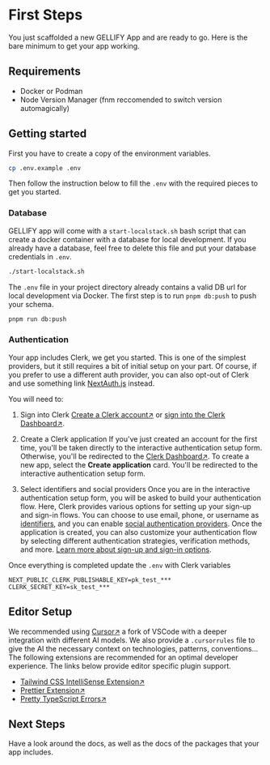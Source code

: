 # First Steps

You just scaffolded a new GELLIFY App and are ready to go. Here is the bare minimum to get your app working.

## Requirements

- Docker or Podman
- Node Version Manager (fnm reccomended to switch version automagically)

## Getting started

First you have to create a copy of the environment variables.

```sh
cp .env.example .env
```

Then follow the instruction below to fill the `.env` with the required pieces to get you started.

### Database

GELLIFY app will come with a `start-localstack.sh` bash script that can create a docker container with a database for local development.
If you already have a database, feel free to delete this file and put your database credentials in `.env`.

```sh
./start-localstack.sh
```

The `.env` file in your project directory already contains a valid DB url for local development via Docker.
The first step is to run `pnpm db:push` to push your schema.

```sh
pnpm run db:push
```

### Authentication

Your app includes Clerk, we get you started. This is one of the simplest providers, but it still requires a bit of initial setup on your part.
Of course, if you prefer to use a different auth provider, you can also opt-out of Clerk and use something link [NextAuth.js](https://next-auth.js.org/) instead.

You will need to:

1. Sign into Clerk
   [Create a Clerk account↗](https://dashboard.clerk.com/sign-up) or [sign into the Clerk Dashboard↗](https://dashboard.clerk.com/).

2. Create a Clerk application
   If you've just created an account for the first time, you'll be taken directly to the interactive authentication setup form.
   Otherwise, you'll be redirected to the [Clerk Dashboard↗](https://dashboard.clerk.com/). To create a new app, select the **Create application** card.
   You'll be redirected to the interactive authentication setup form.

3. Select identifiers and social providers
   Once you are in the interactive authentication setup form, you will be asked to build your authentication flow.
   Here, Clerk provides various options for setting up your sign-up and sign-in flows. You can choose to use email, phone, or username as [identifiers](https://clerk.com/docs/authentication/configuration/sign-up-sign-in-options#identifiers), and you can enable [social authentication providers](https://clerk.com/docs/authentication/social-connections/overview).
   Once the application is created, you can also customize your authentication flow by selecting different authentication strategies, verification methods, and more. [Learn more about sign-up and sign-in options](https://clerk.com/docs/authentication/configuration/sign-up-sign-in-options).

Once everything is completed update the `.env` with Clerk variables

```
NEXT_PUBLIC_CLERK_PUBLISHABLE_KEY=pk_test_***
CLERK_SECRET_KEY=sk_test_***
```

## Editor Setup

We recommended using [Cursor↗](https://www.cursor.com/) a fork of VSCode with a deeper integration with different AI models. We also provide a `.cursorrules` file to give the AI the necessary context on technologies, patterns, conventions...
The following extensions are recommended for an optimal developer experience. The links below provide editor specific plugin support.

- [Tailwind CSS IntelliSense Extension↗](https://tailwindcss.com/docs/editor-setup)
- [Prettier Extension↗](https://prettier.io/docs/en/editors.html)
- [Pretty TypeScript Errors↗](https://marketplace.visualstudio.com/items?itemName=yoavbls.pretty-ts-errors)

## Next Steps

Have a look around the docs, as well as the docs of the packages that your app includes.
